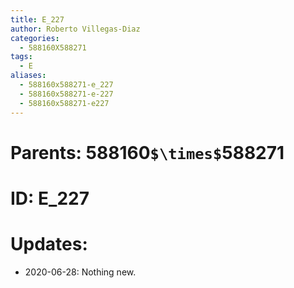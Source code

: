 ```yaml
---
title: E_227
author: Roberto Villegas-Diaz
categories:
  - 588160X588271
tags:
  - E
aliases:
  - 588160x588271-e_227
  - 588160x588271-e-227
  - 588160x588271-e227
---
```


# **Parents**: 588160`$\times$`588271
# **ID**: E_227
# **Updates**: 
 - 2020-06-28: Nothing new.
